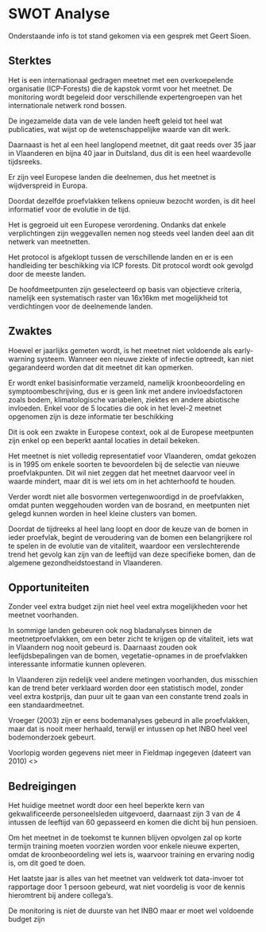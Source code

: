 # SWOT Analyse

Onderstaande info is tot stand gekomen via een gesprek met Geert Sioen.

## Sterktes

Het is een internationaal gedragen meetnet met een overkoepelende organisatie (ICP-Forests) die de kapstok vormt voor het meetnet. De monitoring wordt begeleid door verschillende expertengroepen van het internationale netwerk rond bossen.

De ingezamelde data van de vele landen heeft geleid tot heel wat publicaties, wat wijst op de wetenschappelijke waarde van dit werk.

Daarnaast is het al een heel langlopend meetnet, dit gaat reeds over 35 jaar in Vlaanderen en bijna 40 jaar in Duitsland, dus dit is een heel waardevolle tijdsreeks.


Er zijn veel Europese landen die deelnemen, dus het meetnet is wijdverspreid in Europa.

Doordat dezelfde proefvlakken telkens opnieuw bezocht worden, is dit heel informatief voor de evolutie in de tijd.

Het is gegroeid uit een Europese verordening. Ondanks dat enkele verplichtingen zijn weggevallen nemen nog steeds veel landen deel aan dit netwerk van meetnetten.

Het protocol is afgeklopt tussen de verschillende landen en er is een handleiding ter beschikking via ICP forests. Dit protocol wordt ook gevolgd door de meeste landen.

De hoofdmeetpunten zijn geselecteerd op basis van objectieve criteria, namelijk een systematisch raster van 16x16km met mogelijkheid tot verdichtingen voor de deelnemende landen.


## Zwaktes

Hoewel er jaarlijks gemeten wordt, is het meetnet niet voldoende als early-warning systeem. Wanneer een nieuwe ziekte of infectie optreedt, kan niet gegarandeerd worden dat dit meetnet dit kan opmerken.

Er wordt enkel basisinformatie verzameld, namelijk kroonbeoordeling en symptoombeschrijving, dus er is geen link met andere invloedsfactoren zoals bodem, klimatologische variabelen, ziektes en andere abiotische invloeden. Enkel voor de 5 locaties die ook in het level-2 meetnet opgenomen zijn is deze informatie ter beschikking

Dit is ook een zwakte in Europese context, ook al de Europese meetpunten zijn enkel op een beperkt aantal locaties in detail bekeken.

Het meetnet is niet volledig representatief voor Vlaanderen, omdat gekozen is in 1995 om enkele soorten te bevoordelen bij de selectie van nieuwe proefvlakpunten. Dit wil niet zeggen dat het meetnet daarvoor veel in waarde mindert, maar dit is wel iets om in het achterhoofd te houden.

Verder wordt niet alle bosvormen vertegenwoordigd in de proefvlakken, omdat punten weggehouden worden van de bosrand, en meetpunten niet gelegd kunnen worden in heel kleine clusters van bomen.

Doordat de tijdreeks al heel lang loopt en door de keuze van de bomen in ieder proefvlak, begint de veroudering van de bomen een belangrijkere rol te spelen in de evolutie van de vitaliteit, waardoor een verslechterende trend het gevolg kan zijn van de leeftijd van deze specifieke bomen, dan de algemene gezondheidstoestand in Vlaanderen.


## Opportuniteiten

Zonder veel extra budget zijn niet heel veel extra mogelijkheden voor het meetnet voorhanden.

In sommige landen gebeuren ook nog bladanalyses binnen de meetnetproefvlakken, om een beter zicht te krijgen op de vitaliteit, iets wat in Vlaandern nog nooit gebeurd is. Daarnaast zouden ook leefijdsbepalingen van de bomen, vegetatie-opnames in de proefvlakken interessante informatie kunnen opleveren.

In Vlaanderen zijn redelijk veel andere metingen voorhanden, dus misschien kan de trend beter verklaard worden door een statistisch model, zonder veel extra kostprijs, dan puur uit te gaan van een constante trend zoals in een standaardmeetnet. 

Vroeger (2003) zijn er eens bodemanalyses gebeurd in alle proefvlakken, maar dat is nooit meer herhaald, terwijl er intussen op het INBO heel veel bodemonderzoek gebeurt.

Voorlopig worden gegevens niet meer in Fieldmap ingegeven (dateert van 2010) <<WAT ZOU HET VOORDEEL HIERVAN ZIJN>>

## Bedreigingen

Het huidige meetnet wordt door een heel beperkte kern van gekwalificeerde personeelsleden uitgevoerd, daarnaast zijn 3 van de 4 intussen de leeftijd van 60 gepasseerd en komen die dicht bij hun pensioen.

Om het meetnet in de toekomst te kunnen blijven opvolgen zal op korte termijn training moeten voorzien worden voor enkele nieuwe experten, omdat de kroonbeoordeling wel iets is, waarvoor training en ervaring nodig is, om dit goed te doen.

Het laatste jaar is alles van het meetnet van veldwerk tot data-invoer tot rapportage door 1 persoon gebeurd, wat niet voordelig is voor de kennis hieromtrent bij andere collega's.

De monitoring is niet de duurste van het INBO maar er moet wel voldoende budget zijn

